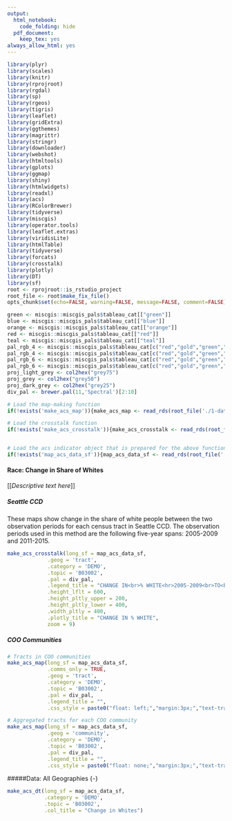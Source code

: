 ```yaml
---
output:
  html_notebook:
    code_folding: hide
  pdf_document:
    keep_tex: yes
always_allow_html: yes
---
```


```r
library(plyr)
library(scales)
library(knitr)
library(rprojroot)
library(rgdal)
library(sp)
library(rgeos)
library(tigris)
library(leaflet)
library(gridExtra)
library(ggthemes)
library(magrittr)
library(stringr)
library(downloader)
library(webshot)
library(htmltools)
library(gplots)
library(ggmap)
library(shiny)
library(htmlwidgets)
library(readxl)
library(acs)
library(RColorBrewer)
library(tidyverse)
library(miscgis)
library(operator.tools)
library(leaflet.extras)
library(viridisLite)
library(htmlTable)
library(tidyverse)
library(forcats)
library(crosstalk)
library(plotly)
library(DT)
library(sf)
root <- rprojroot::is_rstudio_project
root_file <- root$make_fix_file()
opts_chunk$set(echo=FALSE, warning=FALSE, message=FALSE, comment=FALSE)
```

```r
green <- miscgis::miscgis_pals$tableau_cat[["green"]]
blue <- miscgis::miscgis_pals$tableau_cat[["blue"]]
orange <- miscgis::miscgis_pals$tableau_cat[["orange"]]
red <- miscgis::miscgis_pals$tableau_cat[["red"]]
teal <- miscgis::miscgis_pals$tableau_cat[["teal"]]
pal_rgb_4 <- miscgis::miscgis_pals$tableau_cat[c("red","gold","green","blue")] %>% unlist %>% palette()
pal_rgb_4 <- miscgis::miscgis_pals$tableau_cat[c("red","gold","green","blue")] %>% unlist %>% palette()
pal_rgb_6 <- miscgis::miscgis_pals$tableau_cat[c("red","gold","green","blue","orange","purple")] %>% unlist %>% palette()
pal_rgb_6 <- miscgis::miscgis_pals$tableau_cat[c("red","gold","green","blue","orange","purple")] %>% unlist %>% palette()
proj_light_grey <- col2hex("grey75")
proj_grey <- col2hex("grey50")
proj_dark_grey <- col2hex("grey25")
div_pal <- brewer.pal(11,'Spectral')[2:10]
```

```r

# Load the map-making function
if(!exists('make_acs_map')){make_acs_map <- read_rds(root_file('./1-data/4-interim/make-acs-map-fun.rds'))}

# Load the crosstalk function
if(!exists('make_acs_crosstalk')){make_acs_crosstalk <- read_rds(root_file('./1-data/4-interim/make-acs-crosstalk-fun.rds'))}


# Load the acs indicator object that is prepared for the above function
if(!exists('map_acs_data_sf')){map_acs_data_sf <- read_rds(root_file('./1-data/4-interim/coo-acs-inds-map-sf.rds'))}

```

#### Race: Change in Share of Whites {-}

[[_Descriptive text here_]]

##### Seattle CCD {-}

These maps show change in the share of white people between the two observation periods for each census tract in Seattle CCD. The observation periods used in this method are the following five-year spans: 2005-2009 and 2011-2015.

```r

make_acs_crosstalk(long_sf = map_acs_data_sf,
             .geog = 'tract',
             .category = 'DEMO',
             .topic = 'B03002',
             .pal = div_pal,
             .legend_title = "CHANGE IN<br>% WHITE<hr>2005-2009<br>TO<br>2011-2015",
             .height_lflt = 600,
             .height_pltly_upper = 200,
             .height_pltly_lower = 400,
             .width_pltly = 400,
             .plotly_title = "CHANGE IN % WHITE",
             zoom = 9)
```

##### COO Communities {-}
```r

# Tracts in COO communities
make_acs_map(long_sf = map_acs_data_sf,
             .comms_only = TRUE,
             .geog = 'tract',
             .category = 'DEMO',
             .topic = 'B03002',
             .pal = div_pal,
             .legend_title = "",
             .css_style = paste0("float: left;","margin:3px;","text-transform:uppercase;text-shadow:-1px 0 #FFFFFF,0 1px #FFFFFF,1px 0 #FFFFFF,0 -1px #FFFFFF")) 

# Aggregated tracts for each COO community
make_acs_map(long_sf = map_acs_data_sf,
             .geog = 'community',
             .category = 'DEMO',
             .topic = 'B03002',
             .pal = div_pal,
             .legend_title = "",
             .css_style = paste0("float: none;","margin:3px;","text-transform:uppercase;text-shadow:-1px 0 #FFFFFF,0 1px #FFFFFF,1px 0 #FFFFFF,0 -1px #FFFFFF")) 


```



#####Data: All Geographies {-}
```r

make_acs_dt(long_sf = map_acs_data_sf,
            .category = 'DEMO',
            .topic = 'B03002',
            .col_title = "Change in Whites")


```